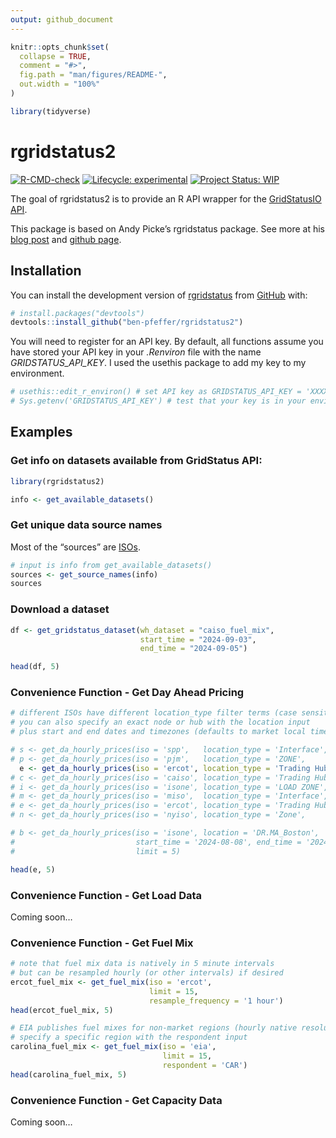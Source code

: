```yaml
---
output: github_document
---
```


<!-- README.md is generated from README.Rmd. Please edit that file -->

```r
knitr::opts_chunk$set(
  collapse = TRUE,
  comment = "#>",
  fig.path = "man/figures/README-",
  out.width = "100%"
)

library(tidyverse)
```

# rgridstatus2

<!-- badges: start -->

[![R-CMD-check](https://github.com/ben-pfeffer/rgridstatus2/actions/workflows/R-CMD-check.yaml/badge.svg)](https://github.com/ben-pfeffer/rgridstatus2/actions/workflows/R-CMD-check.yaml) [![Lifecycle: experimental](https://img.shields.io/badge/lifecycle-experimental-orange.svg)](https://lifecycle.r-lib.org/articles/stages.html#experimental) [![Project Status: WIP](https://www.repostatus.org/badges/latest/wip.svg)](https://www.repostatus.org/#wip)

<!-- badges: end -->

The goal of rgridstatus2 is to provide an R API wrapper for the [GridStatusIO](https://www.gridstatus.io/home) [API](https://www.gridstatus.io/api).

This package is based on Andy Picke's rgridstatus package. See more at his [blog post](https://andypicke.quarto.pub/portfolio/posts/rGridStatus/rGridStatus.html) and [github page](https://github.com/andypicke/rgridstatus).

## Installation

You can install the development version of [rgridstatus](https://github.com/ben-pfeffer/rgridstatus2) from [GitHub](https://github.com/) with:

``` r
# install.packages("devtools")
devtools::install_github("ben-pfeffer/rgridstatus2")
```

You will need to register for an API key. By default, all functions assume you have stored your API key in your *.Renviron* file with the name *GRIDSTATUS_API_KEY*. I used the usethis package to add my key to my environment. 

```r
# usethis::edit_r_environ() # set API key as GRIDSTATUS_API_KEY = 'XXXXXXXXXXX'
# Sys.getenv('GRIDSTATUS_API_KEY') # test that your key is in your environment

```


## Examples

### Get info on datasets available from GridStatus API:

```r
library(rgridstatus2)

info <- get_available_datasets()
```

### Get unique data source names

Most of the "sources" are [ISOs](https://en.wikipedia.org/wiki/Regional_transmission_organization_(North_America)).

```r
# input is info from get_available_datasets()
sources <- get_source_names(info)
sources

```

### Download a dataset

```r
df <- get_gridstatus_dataset(wh_dataset = "caiso_fuel_mix", 
                             start_time = "2024-09-03", 
                             end_time = "2024-09-05")

head(df, 5)

```

### Convenience Function - Get Day Ahead Pricing

```r
# different ISOs have different location_type filter terms (case sensitive!)
# you can also specify an exact node or hub with the location input
# plus start and end dates and timezones (defaults to market local timezone)

# s <- get_da_hourly_prices(iso = 'spp',   location_type = 'Interface',   limit = 5)
# p <- get_da_hourly_prices(iso = 'pjm',   location_type = 'ZONE',        limit = 5)
  e <- get_da_hourly_prices(iso = 'ercot', location_type = 'Trading Hub', limit = 5)
# c <- get_da_hourly_prices(iso = 'caiso', location_type = 'Trading Hub', limit = 5)
# i <- get_da_hourly_prices(iso = 'isone', location_type = 'LOAD ZONE',   limit = 5)
# m <- get_da_hourly_prices(iso = 'miso',  location_type = 'Interface',   limit = 5)
# e <- get_da_hourly_prices(iso = 'ercot', location_type = 'Trading Hub', limit = 5)
# n <- get_da_hourly_prices(iso = 'nyiso', location_type = 'Zone',        limit = 5)

# b <- get_da_hourly_prices(iso = 'isone', location = 'DR.MA_Boston', 
#                           start_time = '2024-08-08', end_time = '2024-08-09',
#                           limit = 5)

head(e, 5)

```

### Convenience Function - Get Load Data
Coming soon...

### Convenience Function - Get Fuel Mix
```r
# note that fuel mix data is natively in 5 minute intervals
# but can be resampled hourly (or other intervals) if desired
ercot_fuel_mix <- get_fuel_mix(iso = 'ercot',
                               limit = 15,
                               resample_frequency = '1 hour')
head(ercot_fuel_mix, 5)

# EIA publishes fuel mixes for non-market regions (hourly native resolution)
# specify a specific region with the respondent input
carolina_fuel_mix <- get_fuel_mix(iso = 'eia',
                                  limit = 15,
                                  respondent = 'CAR')
head(carolina_fuel_mix, 5)
```


### Convenience Function - Get Capacity Data
Coming soon...
